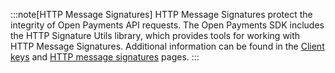 
:::note[HTTP Message Signatures]
HTTP Message Signatures protect the integrity of Open Payments API requests. The Open Payments SDK includes the <LinkOut href='https://github.com/interledger/open-payments/tree/main/packages/http-signature-utils'>HTTP Signature Utils library</LinkOut>, which provides tools for working with HTTP Message Signatures. Additional information can be found in the [Client keys](/identity/client-keys) and [HTTP message signatures](/identity/http-signatures) pages.
:::
